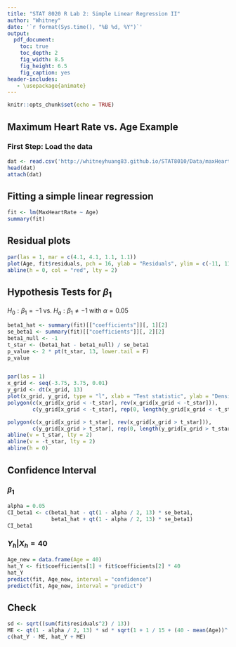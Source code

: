 ```yaml
---
title: "STAT 8020 R Lab 2: Simple Linear Regression II"
author: "Whitney"
date: '`r format(Sys.time(), "%B %d, %Y")`'
output:
  pdf_document:
    toc: true
    toc_depth: 2
    fig_width: 8.5
    fig_height: 6.5
    fig_caption: yes
header-includes:
   - \usepackage{animate}
---
```


```r
knitr::opts_chunk$set(echo = TRUE)
```

## Maximum Heart Rate vs. Age Example

### First Step: Load the data

```r
dat <- read.csv('http://whitneyhuang83.github.io/STAT8010/Data/maxHeartRate.csv', header = T) 
head(dat)
attach(dat)
```

## Fitting a simple linear regression

```r
fit <- lm(MaxHeartRate ~ Age)
summary(fit)
```


## Residual plots

```r
par(las = 1, mar = c(4.1, 4.1, 1.1, 1.1))
plot(Age, fit$residuals, pch = 16, ylab = "Residuals", ylim = c(-11, 11))
abline(h = 0, col = "red", lty = 2)
```


## Hypothesis Tests for $\beta_{1}$

$H_{0}: \beta_{1} = -1$ vs. $H_{a}: \beta_{1} \neq -1$ with $\alpha = 0.05$

```r
beta1_hat <- summary(fit)[["coefficients"]][, 1][2]
se_beta1 <- summary(fit)[["coefficients"]][, 2][2]
beta1_null <- -1
t_star <- (beta1_hat - beta1_null) / se_beta1
p_value <- 2 * pt(t_star, 13, lower.tail = F) 
p_value


par(las = 1)
x_grid <- seq(-3.75, 3.75, 0.01)
y_grid <- dt(x_grid, 13)
plot(x_grid, y_grid, type = "l", xlab = "Test statistic", ylab = "Density", xlim = c(-3.75, 3.75))
polygon(c(x_grid[x_grid < -t_star], rev(x_grid[x_grid < -t_star])),
        c(y_grid[x_grid < -t_star], rep(0, length(y_grid[x_grid < -t_star]))), col = "skyblue")

polygon(c(x_grid[x_grid > t_star], rev(x_grid[x_grid > t_star])),
        c(y_grid[x_grid > t_star], rep(0, length(y_grid[x_grid > t_star]))), col = "skyblue")
abline(v = t_star, lty = 2)
abline(v = -t_star, lty = 2)
abline(h = 0)
```


## Confidence Interval
### $\beta_{1}$

```r
alpha = 0.05
CI_beta1 <- c(beta1_hat - qt(1 - alpha / 2, 13) * se_beta1,
              beta1_hat + qt(1 - alpha / 2, 13) * se_beta1)
CI_beta1
```

### $Y_{h}|X_{h} = 40$

```r
Age_new = data.frame(Age = 40)
hat_Y <- fit$coefficients[1] + fit$coefficients[2] * 40
hat_Y
predict(fit, Age_new, interval = "confidence") 
predict(fit, Age_new, interval = "predict")
```


## Check

```r
sd <- sqrt((sum(fit$residuals^2) / 13))
ME <- qt(1 - alpha / 2, 13) * sd * sqrt(1 + 1 / 15 + (40 - mean(Age))^(2) / sum((Age - mean(Age))^2))
c(hat_Y - ME, hat_Y + ME)
```


